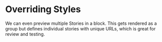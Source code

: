 
<Meta title="api/Overriding Styles" />

# Overriding Styles

We can even preview multiple Stories in a block. This
gets rendered as a group but defines individual stories
with unique URLs, which is great for review and testing.
